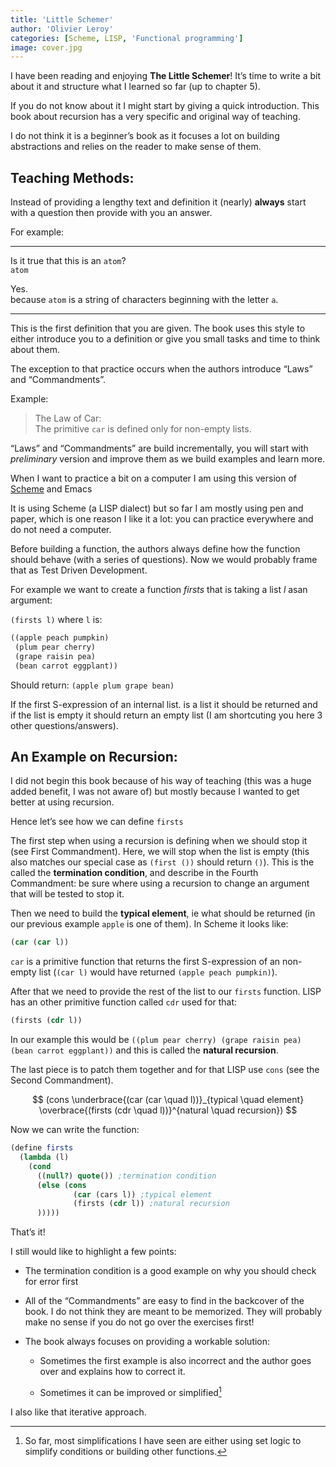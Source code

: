 ```yaml
---
title: 'Little Schemer'
author: 'Olivier Leroy'
categories: [Scheme, LISP, 'Functional programming']
image: cover.jpg
---
```



I have been reading and enjoying **The Little Schemer**! It's time to write a bit about it and structure what I learned so far (up to chapter 5).

If you do not know about it I might start by giving a quick introduction.
This book about recursion has a very specific and original way of teaching. 


::: {.callout-important}
I do not think it is a beginner's book as it focuses a lot on building abstractions and relies on the reader to make sense of them.
:::

## Teaching Methods:

Instead of providing a lengthy text and definition it (nearly) **always** start with a question then provide with you an answer. 

For example:

<hr>

Is it true that this is an `atom`?\
 `atom`

Yes. \
because `atom` is a string of characters beginning with the letter `a`.

<hr>

This is the first definition that you are given. The book uses this style to either introduce you to a definition or give you small tasks and time to think about them. 

The exception to that practice occurs when the authors introduce "Laws" and "Commandments". 

Example: 

> The Law of Car:  
> The primitive `car` is defined only for non-empty lists. 


"Laws" and "Commandments" are build incrementally, you will start with *preliminary* version and improve them as we build examples and learn more. 

[When I want to practice a bit on a computer I am using this version of [Scheme](https://www.gnu.org/software/mit-scheme/) and Emacs]{.aside}

It is using Scheme (a LISP dialect) but so far I am mostly using pen and paper, which is one reason I like it a lot: you can practice everywhere and do not need a computer. 

Before building a function, the authors always define how the function should behave (with a series of questions).  Now we would probably frame that as Test Driven Development. 

For example we want to create a function *firsts* that is taking a list *l* asan argument: 

`(firsts l)` where `l` is: 

```Scheme
((apple peach pumpkin) 
 (plum pear cherry)
 (grape raisin pea)
 (bean carrot eggplant))
```
Should return: `(apple plum grape bean)`

If the first S-expression of an internal list. is a list it should be returned and if the list is empty it should return an empty list (I am shortcuting you here 3 other questions/answers). 


## An Example on Recursion:

I did not begin this book because of his way of teaching (this was a huge added benefit, I was not aware of) but mostly because I wanted to get better at using recursion. 

Hence let's see how we can define `firsts`

The first step when using a recursion is defining when we should stop it (see First Commandment). Here, we will stop when the list is empty (this also matches our special case as `(first ())` should return `()`). This is the called the **termination condition**, and describe in the Fourth Commandment: be sure where using a recursion to change an argument that will be tested to stop it.

Then we need to build the **typical element**, ie what should be returned (in our previous example `apple` is one of them).  In Scheme it looks like:

```scheme
(car (car l))
```

`car` is a primitive function that returns the first S-expression of an non-empty list (`(car l)` would have returned `(apple peach pumpkin)`). 

After that we need to provide the rest of the list to our `firsts` function. LISP has an other primitive function called `cdr` used for that:

```scheme
(firsts (cdr l))
```

In our example this would be `((plum pear cherry) (grape raisin pea) (bean carrot eggplant))` and this is called the **natural recursion**.  

The last piece is to patch them together and for that LISP use `cons` (see the Second Commandment). 

$$ (cons \underbrace{(car (car \quad l))}_{typical \quad element} \overbrace{(firsts (cdr \quad l))}^{natural \quad recursion}) $$


Now we can write the function:

```scheme
(define firsts
  (lambda (l)
    (cond
      ((null?) quote()) ;termination condition
      (else (cons 
              (car (cars l)) ;typical element
              (firsts (cdr l)) ;natural recursion
      )))))
```

That's it! 

I still would like to highlight a few points: 

- The termination condition is a good example on why you should check for error first

- All of the "Commandments" are easy to find in the backcover of the book. I do not think they are meant to be memorized. They will probably make no sense if you do not go over the exercises first!

- The book always focuses on providing a workable solution:

    -  Sometimes the first example is also incorrect and the author goes over and explains how to correct it.  

    - Sometimes it can be improved or simplified[^1]     

I also like that iterative approach. 

[^1]: So far, most simplifications I have seen are either using set logic to simplify conditions or building other functions.




